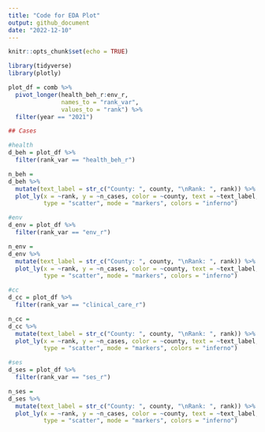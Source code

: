 ```yaml
---
title: "Code for EDA Plot"
output: github_document
date: "2022-12-10"
---
```


```r
knitr::opts_chunk$set(echo = TRUE)

library(tidyverse)
library(plotly)
```

```r
plot_df = comb %>% 
  pivot_longer(health_beh_r:env_r,
               names_to = "rank_var",
               values_to = "rank") %>% 
  filter(year == "2021")

## Cases

#health
d_beh = plot_df %>% 
  filter(rank_var == "health_beh_r")

n_beh = 
d_beh %>%
  mutate(text_label = str_c("County: ", county, "\nRank: ", rank)) %>% 
  plot_ly(x = ~rank, y = ~n_cases, color = ~county, text = ~text_label, alpha = .5, 
          type = "scatter", mode = "markers", colors = "inferno")

#env
d_env = plot_df %>% 
  filter(rank_var == "env_r")

n_env =
d_env %>%
  mutate(text_label = str_c("County: ", county, "\nRank: ", rank)) %>% 
  plot_ly(x = ~rank, y = ~n_cases, color = ~county, text = ~text_label, alpha = .5, 
          type = "scatter", mode = "markers", colors = "inferno")

#cc
d_cc = plot_df %>% 
  filter(rank_var == "clinical_care_r")

n_cc =
d_cc %>%
  mutate(text_label = str_c("County: ", county, "\nRank: ", rank)) %>% 
  plot_ly(x = ~rank, y = ~n_cases, color = ~county, text = ~text_label, alpha = .5, 
          type = "scatter", mode = "markers", colors = "inferno")

#ses
d_ses = plot_df %>% 
  filter(rank_var == "ses_r")

n_ses =
d_ses %>%
  mutate(text_label = str_c("County: ", county, "\nRank: ", rank)) %>% 
  plot_ly(x = ~rank, y = ~n_cases, color = ~county, text = ~text_label, alpha = .5, 
          type = "scatter", mode = "markers", colors = "inferno")
```

